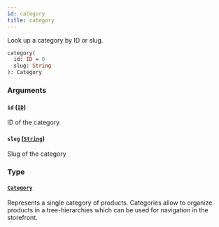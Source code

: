 ```yaml
---
id: category
title: category
---
```


Look up a category by ID or slug.

```graphql
category(
  id: ID = 0
  slug: String
): Category

```

### Arguments

#### `id` ([`ID`](/developer/api-reference/scalars/id.mdx))

ID of the category.

#### `slug` ([`String`](/developer/api-reference/scalars/string.mdx))

Slug of the category

### Type

#### [`Category`](/developer/api-reference/objects/category.mdx)

Represents a single category of products. Categories allow to organize products in a tree-hierarchies which can be used for navigation in the storefront.
